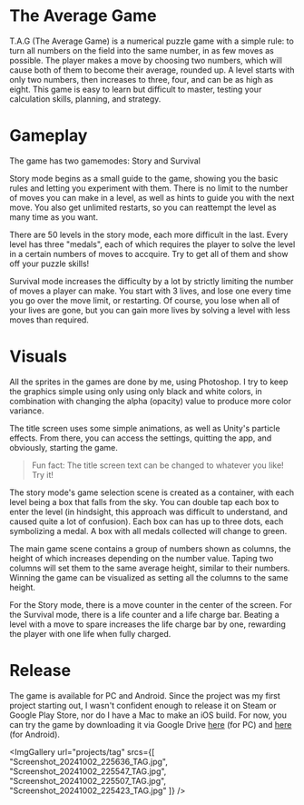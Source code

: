 # The Average Game

T.A.G (The Average Game) is a numerical puzzle game with a simple rule: to turn all numbers on the field into the same number,
in as few moves as possible. The player makes a move by choosing two numbers, which will cause both of them to become their average, rounded up.
A level starts with only two numbers, then increases to three, four, and can be as high as eight. This game is easy to learn but difficult to master,
testing your calculation skills, planning, and strategy.

# Gameplay

The game has two gamemodes: Story and Survival

Story mode begins as a small guide to the game, showing you the basic rules and letting you experiment with them. There is no limit to
the number of moves you can make in a level, as well as hints to guide you with the next move. You also get unlimited restarts, so you can reattempt
the level as many time as you want.

There are 50 levels in the story mode, each more difficult in the last. Every level has three "medals", each of which requires the player
to solve the level in a certain numbers of moves to accquire. Try to get all of them and show off your puzzle skills!

Survival mode increases the difficulty by a lot by strictly limiting the number of moves a player can make. You start with 3 lives, and lose one
every time you go over the move limit, or restarting. Of course, you lose when all of your lives are gone, but you can gain more lives by solving
a level with less moves than required.

# Visuals

All the sprites in the games are done by me, using Photoshop. I try to keep the graphics simple using only using only black and white colors,
in combination with changing the alpha (opacity) value to produce more color variance.

The title screen uses some simple animations, as well as Unity's particle effects. From there, you can access the settings, quitting the app,
and obviously, starting the game.

> Fun fact: The title screen text can be changed to whatever you like! Try it!

The story mode's game selection scene is created as a container, with each level being a box that falls from the sky. You can double tap
each box to enter the level (in hindsight, this approach was difficult to understand, and caused quite a lot of confusion). Each box can has up to three
dots, each symbolizing a medal. A box with all medals collected will change to green.

The main game scene contains a group of numbers shown as columns, the height of which increases depending on the number value. Taping two columns will
set them to the same average height, similar to their numbers. Winning the game can be visualized as setting all the columns to the same height.

For the Story mode, there is a move counter in the center of the screen. For the Survival mode, there is a life counter and a life charge bar.
Beating a level with a move to spare increases the life charge bar by one, rewarding the player with one life when fully charged.

# Release

The game is available for PC and Android. Since the project was my first project starting out, I wasn't confident enough to release it on Steam or Google
Play Store, nor do I have a Mac to make an iOS build. For now, you can try the game by downloading it via Google Drive
[here]("https://drive.google.com/file/d/1qNjGHcrScqphwH2JH-r8UVtJ1B3mVVnq/view") (for PC) and
[here]("https://drive.google.com/file/d/1NykIILdBwfnzGNPJVyD2nAOZfHZdqTQE/view") (for Android).

<ImgGallery url="projects/tag" srcs={[
    "Screenshot_20241002_225636_TAG.jpg",
    "Screenshot_20241002_225547_TAG.jpg",
    "Screenshot_20241002_225507_TAG.jpg",
    "Screenshot_20241002_225423_TAG.jpg"
]} />